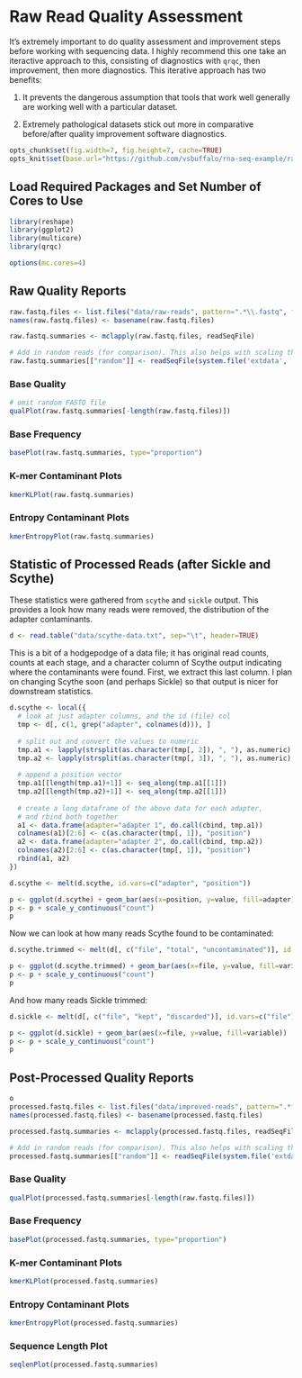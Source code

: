 # Raw Read Quality Assessment

It's extremely important to do quality assessment and improvement
steps before working with sequencing data. I highly recommend this one
take an iteractive approach to this, consisting of diagnostics with
`qrqc`, then improvement, then more diagnostics. This iterative
approach has two benefits:

1. It prevents the dangerous assumption that tools that work well
generally are working well with a particular dataset. 

2. Extremely pathological datasets stick out more in comparative
before/after quality improvement software diagnostics.

```r
opts_chunk$set(fig.width=7, fig.height=7, cache=TRUE)
opts_knit$set(base.url="https://github.com/vsbuffalo/rna-seq-example/raw/master/")
````

## Load Required Packages and Set Number of Cores to Use

```r
library(reshape)
library(ggplot2)
library(multicore)
library(qrqc)

options(mc.cores=4)
````

## Raw Quality Reports

```r

raw.fastq.files <- list.files("data/raw-reads", pattern=".*\\.fastq", full.names=TRUE)
names(raw.fastq.files) <- basename(raw.fastq.files)

raw.fastq.summaries <- mclapply(raw.fastq.files, readSeqFile)

# Add in random reads (for comparison). This also helps with scaling the y axis
raw.fastq.summaries[["random"]] <- readSeqFile(system.file('extdata', 'random.fasta', package='qrqc'), type="fasta", hash.prop=1)

````

### Base Quality

```r

# omit random FASTQ file
qualPlot(raw.fastq.summaries[-length(raw.fastq.files)])

````

### Base Frequency

```r

basePlot(raw.fastq.summaries, type="proportion")

````

### K-mer Contaminant Plots

```r

kmerKLPlot(raw.fastq.summaries)

````

### Entropy Contaminant Plots

```r

kmerEntropyPlot(raw.fastq.summaries)

````

## Statistic of Processed Reads (after Sickle and Scythe)

These statistics were gathered from `scythe` and `sickle` output. This
provides a look how many reads were removed, the distribution of the
adapter contaminants.


```r

d <- read.table("data/scythe-data.txt", sep="\t", header=TRUE)

````

This is a bit of a hodgepodge of a data file; it has original read
counts, counts at each stage, and a character column of Scythe output
indicating where the contaminants were found. First, we extract this
last column. I plan on changing Scythe soon (and perhaps Sickle) so
that output is nicer for downstream statistics.

```r
d.scythe <- local({
  # look at just adapter columns, and the id (file) col
  tmp <- d[, c(1, grep("adapter", colnames(d))), ]
  
  # split out and convert the values to numeric
  tmp.a1 <- lapply(strsplit(as.character(tmp[, 2]), ", "), as.numeric)
  tmp.a2 <- lapply(strsplit(as.character(tmp[, 3]), ", "), as.numeric)
  
  # append a position vector
  tmp.a1[[length(tmp.a1)+1]] <- seq_along(tmp.a1[[1]])
  tmp.a2[[length(tmp.a2)+1]] <- seq_along(tmp.a2[[1]])
  
  # create a long dataframe of the above data for each adapter, 
  # and rbind both together
  a1 <- data.frame(adapter="adapter 1", do.call(cbind, tmp.a1))
  colnames(a1)[2:6] <- c(as.character(tmp[, 1]), "position")
  a2 <- data.frame(adapter="adapter 2", do.call(cbind, tmp.a2))
  colnames(a2)[2:6] <- c(as.character(tmp[, 1]), "position")
  rbind(a1, a2)
})

d.scythe <- melt(d.scythe, id.vars=c("adapter", "position"))

p <- ggplot(d.scythe) + geom_bar(aes(x=position, y=value, fill=adapter), position="dodge", stat="identity")
p <- p + scale_y_continuous("count")
p
````

Now we can look at how many reads Scythe found to be contaminated:

```r

d.scythe.trimmed <- melt(d[, c("file", "total", "uncontaminated")], id.vars=c("file"))

p <- ggplot(d.scythe.trimmed) + geom_bar(aes(x=file, y=value, fill=variable)) 
p <- p + scale_y_continuous("count")
p
````

And how many reads Sickle trimmed:

```r

d.sickle <- melt(d[, c("file", "kept", "discarded")], id.vars=c("file"))

p <- ggplot(d.sickle) + geom_bar(aes(x=file, y=value, fill=variable)) 
p <- p + scale_y_continuous("count")
p
````

## Post-Processed Quality Reports

```r
o
processed.fastq.files <- list.files("data/improved-reads", pattern=".*final\\.fastq", full.names=TRUE)
names(processed.fastq.files) <- basename(processed.fastq.files)

processed.fastq.summaries <- mclapply(processed.fastq.files, readSeqFile)

# Add in random reads (for comparison). This also helps with scaling the y axis
processed.fastq.summaries[["random"]] <- readSeqFile(system.file('extdata', 'random.fasta', package='qrqc'), type="fasta", hash.prop=1)

````

### Base Quality

```r

qualPlot(processed.fastq.summaries[-length(raw.fastq.files)])

````

### Base Frequency

```r

basePlot(processed.fastq.summaries, type="proportion")

````

### K-mer Contaminant Plots

```r

kmerKLPlot(processed.fastq.summaries)

````

### Entropy Contaminant Plots

```r

kmerEntropyPlot(processed.fastq.summaries)

````


### Sequence Length Plot

```r

seqlenPlot(processed.fastq.summaries)

````

